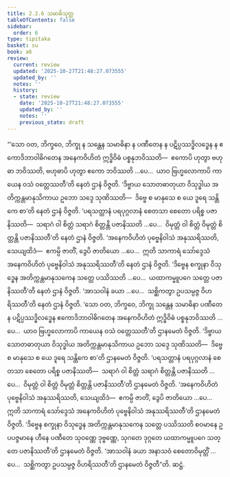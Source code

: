 ```yaml
---
title: 2.2.6 သမာဓိသုတ္တ
tableOfContents: false
sidebar:
  order: 6
type: tipitaka
basket: su
book: a6
review:
  current: review
  updated: '2025-10-27T21:48:27.073555'
  updated_by: ''
  notes: ''
  history:
  - state: review
    date: '2025-10-27T21:48:27.073555'
    updated_by: ''
    notes: ''
    previous_state: draft
---
```



<ReviewStatus review={frontmatter.review} showDetails={true} />

<HypothesisAnnotation frontmatter={frontmatter} />

<DynamicBreadcrumb />

<Division number="70" book="a6" e="ch" v="16" p="371">

<Paragraph number="635" book="a6">
“‘သော ဝတ, ဘိက္ခဝေ, ဘိက္ခု န သန္တေန သမာဓိနာ န ပဏီတေန န ပဋိပ္ပဿဒ္ဓိလဒ္ဓေန န ဧကောဒိဘာဝါဓိဂတေန အနေကဝိဟိတံ ဣဒ္ဓိဝိဓံ ပစ္စနုဘဝိဿတိ—  ဧကောပိ ဟုတွာ ဗဟုဓာ ဘဝိဿတိ, ဗဟုဓာပိ ဟုတွာ ဧကော ဘဝိဿတိ …ပေ…  ယာဝ ဗြဟ္မလောကာပိ ကာယေန ဝသံ ဝတ္တေဿတီ’တိ နေတံ ဌာနံ ဝိဇ္ဇတိ. ‘ဒိဗ္ဗာယ သောတဓာတုယာ ဝိသုဒ္ဓါယ အတိက္ကန္တမာနုသိကာယ ဥဘော သဒ္ဒေ သုဏိဿတိ—  ဒိဗ္ဗေ စ မာနုသေ စ ယေ ဒူရေ သန္တိကေ စာ’တိ နေတံ ဌာနံ ဝိဇ္ဇတိ. ‘ပရသတ္တာနံ ပရပုဂ္ဂလာနံ စေတသာ စေတော ပရိစ္စ ပဇာနိဿတိ—  သရာဂံ ဝါ စိတ္တံ သရာဂံ စိတ္တန္တိ ပဇာနိဿတိ …ပေ…  ဝိမုတ္တံ ဝါ စိတ္တံ ဝိမုတ္တံ စိတ္တန္တိ ပဇာနိဿတီ’တိ နေတံ ဌာနံ ဝိဇ္ဇတိ. ‘အနေကဝိဟိတံ ပုဗ္ဗေနိဝါသံ အနုဿရိဿတိ, သေယျထိဒံ—  ဧကမ္ပိ ဇာတိံ, ဒွေပိ ဇာတိယော …ပေ…  ဣတိ သာကာရံ သော်ဒ္ဒေသံ အနေကဝိဟိတံ ပုဗ္ဗေနိဝါသံ အနုဿရိဿတီ’တိ နေတံ ဌာနံ ဝိဇ္ဇတိ. ‘ဒိဗ္ဗေန စက္ခုနာ ဝိသုဒ္ဓေန အတိက္ကန္တမာနုသကေန သတ္တေ ပဿိဿတိ …ပေ…  ယထာကမ္မူပဂေ သတ္တေ ပဇာနိဿတီ’တိ နေတံ ဌာနံ ဝိဇ္ဇတိ. ‘အာသဝါနံ ခယာ …ပေ…  သစ္ဆိကတွာ ဥပသမ္ပဇ္ဇ ဝိဟရိဿတီ’တိ နေတံ ဌာနံ ဝိဇ္ဇတိ.
</Paragraph>

<Paragraph number="636" book="a6">
‘သော ဝတ, ဘိက္ခဝေ, ဘိက္ခု သန္တေန သမာဓိနာ ပဏီတေန ပဋိပ္ပဿဒ္ဓိလဒ္ဓေန ဧကောဒိဘာဝါဓိဂတေန အနေကဝိဟိတံ ဣဒ္ဓိဝိဓံ ပစ္စနုဘဝိဿတိ …ပေ…  ယာဝ ဗြဟ္မလောကာပိ ကာယေန ဝသံ ဝတ္တေဿတီ’တိ ဌာနမေတံ ဝိဇ္ဇတိ. ‘ဒိဗ္ဗာယ သောတဓာတုယာ ဝိသုဒ္ဓါယ အတိက္ကန္တမာနုသိကာယ ဥဘော သဒ္ဒေ သုဏိဿတိ—  ဒိဗ္ဗေ စ မာနုသေ စ ယေ ဒူရေ သန္တိကေ စာ’တိ ဌာနမေတံ ဝိဇ္ဇတိ. ‘ပရသတ္တာနံ ပရပုဂ္ဂလာနံ စေတသာ စေတော ပရိစ္စ ပဇာနိဿတိ—  သရာဂံ ဝါ စိတ္တံ သရာဂံ စိတ္တန္တိ ပဇာနိဿတိ …ပေ…  ဝိမုတ္တံ ဝါ စိတ္တံ ဝိမုတ္တံ စိတ္တန္တိ ပဇာနိဿတီ’တိ ဌာနမေတံ ဝိဇ္ဇတိ. ‘အနေကဝိဟိတံ ပုဗ္ဗေနိဝါသံ အနုဿရိဿတိ, သေယျထိဒံ—  ဧကမ္ပိ ဇာတိံ, ဒွေပိ ဇာတိယော …ပေ…  ဣတိ သာကာရံ သော်ဒ္ဒေသံ အနေကဝိဟိတံ ပုဗ္ဗေနိဝါသံ အနုဿရိဿတီ’တိ ဌာနမေတံ ဝိဇ္ဇတိ. ‘ဒိဗ္ဗေန စက္ခုနာ ဝိသုဒ္ဓေန အတိက္ကန္တမာနုသကေန သတ္တေ ပဿိဿတိ စဝမာနေ ဥပပဇ္ဇမာနေ ဟီနေ ပဏီတေ သုဝဏ္ဏေ ဒုဗ္ဗဏ္ဏေ, သုဂတေ ဒုဂ္ဂတေ ယထာကမ္မူပဂေ သတ္တေ ပဇာနိဿတီ’တိ ဌာနမေတံ ဝိဇ္ဇတိ. ‘အာသဝါနံ ခယာ အနာသဝံ စေတောဝိမုတ္တိံ …ပေ…  သစ္ဆိကတွာ ဥပသမ္ပဇ္ဇ ဝိဟရိဿတီ’တိ ဌာနမေတံ ဝိဇ္ဇတီ”တိ.

</Paragraph>
</Division>

<Paragraph number="637" type="center" book="a6">
ဆဋ္ဌံ.
</Paragraph>